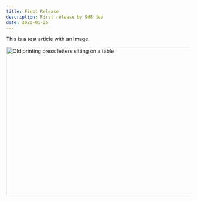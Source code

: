 ```yaml
---
title: First Release
description: First release by 9d8.dev
date: 2023-01-26
---
```


This is a test article with an image.

<Image
  src="/press.png"
  width="718"
  height="404"
  alt="Old printing press letters sitting on a table"
/>
